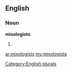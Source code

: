==English==

===Noun===
'''mixologists'''

# {{plural of|[[mixologist]]}}

[[Category:English plurals]]

[[ar:mixologists]]
[[my:mixologists]]